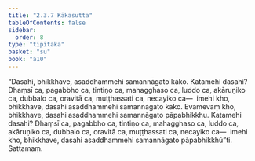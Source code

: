 ```yaml
---
title: "2.3.7 Kākasutta"
tableOfContents: false
sidebar:
  order: 8
type: "tipitaka"
basket: "su"
book: "a10"
---
```



<DynamicBreadcrumb />

<Division number="77" book="a10" bookNo="17" page="375">

<Paragraph number="599" book="a10">
“Dasahi, bhikkhave, asaddhammehi samannāgato kāko. Katamehi dasahi? Dhaṃsī ca, pagabbho ca, tintiṇo ca, mahagghaso ca, luddo ca, akāruṇiko ca, dubbalo ca, oravitā ca, muṭṭhassati ca, necayiko ca—  imehi kho, bhikkhave, dasahi asaddhammehi samannāgato kāko. Evamevaṃ kho, bhikkhave, dasahi asaddhammehi samannāgato pāpabhikkhu. Katamehi dasahi? Dhaṃsī ca, pagabbho ca, tintiṇo ca, mahagghaso ca, luddo ca, akāruṇiko ca, dubbalo ca, oravitā ca, muṭṭhassati ca, necayiko ca—  imehi kho, bhikkhave, dasahi asaddhammehi samannāgato pāpabhikkhū”ti.

</Paragraph>
</Division>

<Paragraph number="600" type="center" book="a10">
Sattamaṃ.
</Paragraph>
